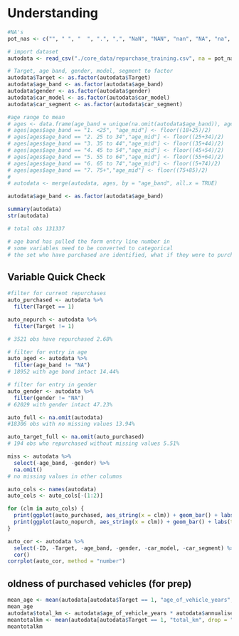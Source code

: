 # Understanding

```r
#NA's
pot_nas <- c("", " ", "  ", ".", ",", "NaN", "NAN", "nan", "NA", "na", "N/A", "n/a", "NULL", "Null", "null")

# import dataset
autodata <- read_csv("./core_data/repurchase_training.csv", na = pot_nas)

# Target, age band, gender, model, segment to factor
autodata$Target <- as.factor(autodata$Target)
autodata$age_band <- as.factor(autodata$age_band)
autodata$gender <- as.factor(autodata$gender)
autodata$car_model <- as.factor(autodata$car_model)
autodata$car_segment <- as.factor(autodata$car_segment)

#age range to mean
# ages <- data.frame(age_band = unique(na.omit(autodata$age_band)), age_mid = NA, stringsAsFactors = FALSE)
# ages[ages$age_band == "1. <25", "age_mid"] <- floor((18+25)/2)
# ages[ages$age_band == "2. 25 to 34","age_mid"] <- floor((25+34)/2)
# ages[ages$age_band == "3. 35 to 44","age_mid"] <- floor((35+44)/2)
# ages[ages$age_band == "4. 45 to 54","age_mid"] <- floor((45+54)/2)
# ages[ages$age_band == "5. 55 to 64","age_mid"] <- floor((55+64)/2)
# ages[ages$age_band == "6. 65 to 74","age_mid"] <- floor((5+74)/2)
# ages[ages$age_band == "7. 75+","age_mid"] <- floor((75+85)/2)
# 
# autodata <- merge(autodata, ages, by = "age_band", all.x = TRUE)

autodata$age_band <- as.factor(autodata$age_band)
```


```r
summary(autodata)
str(autodata)

# total obs 131337

# age band has pulled the form entry line number in
# some variables need to be converted to categorical
# the set who have purchased are identified, what if they were to purchase again?

```
## Variable Quick Check
```r
#filter for current repurchases
auto_purchased <- autodata %>% 
  filter(Target == 1)

auto_nopurch <- autodata %>% 
  filter(Target != 1)

# 3521 obs have repurchased 2.68%

# filter for entry in age
auto_aged <- autodata %>%
  filter(age_band != "NA")
# 18952 with age band intact 14.44%

# filter for entry in gender
auto_gender <- autodata %>% 
  filter(gender != "NA")
# 62029 with gender intact 47.23%

auto_full <- na.omit(autodata)
#18306 obs with no missing values 13.94%

auto_target_full <- na.omit(auto_purchased)
# 194 obs who repurchased without missing values 5.51%

miss <- autodata %>% 
  select(-age_band, -gender) %>% 
  na.omit()
# no missing values in other columns
```


```r
auto_cols <- names(autodata)
auto_cols <- auto_cols[-(1:2)]

for (clm in auto_cols) {
  print(ggplot(auto_purchased, aes_string(x = clm)) + geom_bar() + labs(title = paste("purchased",clm, sep = "_")))
  print(ggplot(auto_nopurch, aes_string(x = clm)) + geom_bar() + labs(title = paste("nopurchase",clm, sep = "_")))
}
```

```r
auto_cor <- autodata %>% 
  select(-ID, -Target, -age_band, -gender, -car_model, -car_segment) %>% 
  cor()
corrplot(auto_cor, method = "number")
```
## oldness of purchased vehicles (for prep)

```r
mean_age <- mean(autodata[autodata$Target == 1, "age_of_vehicle_years", drop = "TRUE"])
mean_age
autodata$total_km <- autodata$age_of_vehicle_years * autodata$annualised_mileage
meantotalkm <- mean(autodata[autodata$Target == 1, "total_km", drop = "TRUE"])
meantotalkm
```

